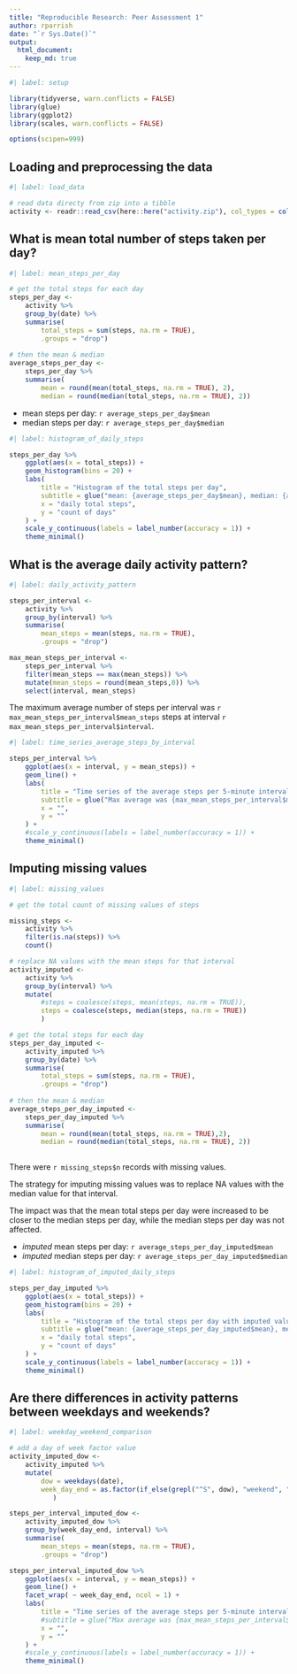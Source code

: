 ```yaml
---
title: "Reproducible Research: Peer Assessment 1"
author: rparrish
date: "`r Sys.Date()`"
output: 
  html_document:
    keep_md: true
---
```


```r
#| label: setup

library(tidyverse, warn.conflicts = FALSE)
library(glue)
library(ggplot2)
library(scales, warn.conflicts = FALSE)

options(scipen=999)

```


## Loading and preprocessing the data

```r
#| label: load_data

# read data directy from zip into a tibble
activity <- readr::read_csv(here::here("activity.zip"), col_types = cols())


```


## What is mean total number of steps taken per day?

```r
#| label: mean_steps_per_day

# get the total steps for each day
steps_per_day <- 
    activity %>%
    group_by(date) %>%
    summarise(
        total_steps = sum(steps, na.rm = TRUE), 
        .groups = "drop")
    
# then the mean & median 
average_steps_per_day <- 
    steps_per_day %>%
    summarise(
        mean = round(mean(total_steps, na.rm = TRUE), 2), 
        median = round(median(total_steps, na.rm = TRUE), 2))

```

- mean steps per day: `r average_steps_per_day$mean`
- median steps per day: `r average_steps_per_day$median` 

```r
#| label: histogram_of_daily_steps

steps_per_day %>%
    ggplot(aes(x = total_steps)) + 
    geom_histogram(bins = 20) + 
    labs(
        title = "Histogram of the total steps per day", 
        subtitle = glue("mean: {average_steps_per_day$mean}, median: {average_steps_per_day$median}"), 
        x = "daily total steps",
        y = "count of days"
    ) + 
    scale_y_continuous(labels = label_number(accuracy = 1)) + 
    theme_minimal()


```


## What is the average daily activity pattern?

```r
#| label: daily_activity_pattern

steps_per_interval <- 
    activity %>%
    group_by(interval) %>%
    summarise(
        mean_steps = mean(steps, na.rm = TRUE), 
        .groups = "drop")

max_mean_steps_per_interval <- 
    steps_per_interval %>%
    filter(mean_steps == max(mean_steps)) %>%
    mutate(mean_steps = round(mean_steps,0)) %>%
    select(interval, mean_steps)
```

The maximum average number of steps per interval  was `r max_mean_steps_per_interval$mean_steps` steps at interval `r max_mean_steps_per_interval$interval`. 

```r
#| label: time_series_average_steps_by_interval

steps_per_interval %>%
    ggplot(aes(x = interval, y = mean_steps)) + 
    geom_line() + 
    labs(
        title = "Time series of the average steps per 5-minute interval", 
        subtitle = glue("Max average was {max_mean_steps_per_interval$mean_steps} steps at interval {max_mean_steps_per_interval$interval}. "),
        x = "",
        y = ""
    ) + 
    #scale_y_continuous(labels = label_number(accuracy = 1)) + 
    theme_minimal()

```



## Imputing missing values


```r
#| label: missing_values

# get the total count of missing values of steps

missing_steps <- 
    activity %>%
    filter(is.na(steps)) %>%
    count()

# replace NA values with the mean steps for that interval
activity_imputed <-
    activity %>%
    group_by(interval) %>%
    mutate(
        #steps = coalesce(steps, mean(steps, na.rm = TRUE)), 
        steps = coalesce(steps, median(steps, na.rm = TRUE))
        )

# get the total steps for each day
steps_per_day_imputed <- 
    activity_imputed %>%
    group_by(date) %>%
    summarise(
        total_steps = sum(steps, na.rm = TRUE), 
        .groups = "drop")
    
# then the mean & median 
average_steps_per_day_imputed <- 
    steps_per_day_imputed %>%
    summarise(
        mean = round(mean(total_steps, na.rm = TRUE),2), 
        median = round(median(total_steps, na.rm = TRUE), 2)) 
    
```

There were `r missing_steps$n` records with missing values.  

The strategy for imputing missing values was to replace NA values with the median value for that interval. 

The impact was that the mean total steps per day were increased to be closer to the median steps per day, while the median steps per day was not affected. 

- _imputed_ mean steps per day: `r average_steps_per_day_imputed$mean`
- _imputed_ median steps per day: `r average_steps_per_day_imputed$median` 

```r
#| label: histogram_of_imputed_daily_steps 

steps_per_day_imputed %>%
    ggplot(aes(x = total_steps)) + 
    geom_histogram(bins = 20) + 
    labs(
        title = "Histogram of the total steps per day with imputed values", 
        subtitle = glue("mean: {average_steps_per_day_imputed$mean}, median: {average_steps_per_day_imputed$median}"), 
        x = "daily total steps",
        y = "count of days"
    ) + 
    scale_y_continuous(labels = label_number(accuracy = 1)) + 
    theme_minimal()


```





## Are there differences in activity patterns between weekdays and weekends?

```r
#| label: weekday_weekend_comparison 

# add a day of week factor value
activity_imputed_dow <- 
    activity_imputed %>%
    mutate(
        dow = weekdays(date), 
        week_day_end = as.factor(if_else(grepl("^S", dow), "weekend", "weekday"))
           )

steps_per_interval_imputed_dow <- 
    activity_imputed_dow %>%
    group_by(week_day_end, interval) %>%
    summarise(
        mean_steps = mean(steps, na.rm = TRUE), 
        .groups = "drop")

steps_per_interval_imputed_dow %>%
    ggplot(aes(x = interval, y = mean_steps)) + 
    geom_line() + 
    facet_wrap( ~ week_day_end, ncol = 1) +
    labs(
        title = "Time series of the average steps per 5-minute interval by weekday/weekend", 
        #subtitle = glue("Max average was {max_mean_steps_per_interval$mean_steps} steps at interval {max_mean_steps_per_interval$interval}. "),
        x = "",
        y = ""
    ) + 
    #scale_y_continuous(labels = label_number(accuracy = 1)) + 
    theme_minimal()

```

